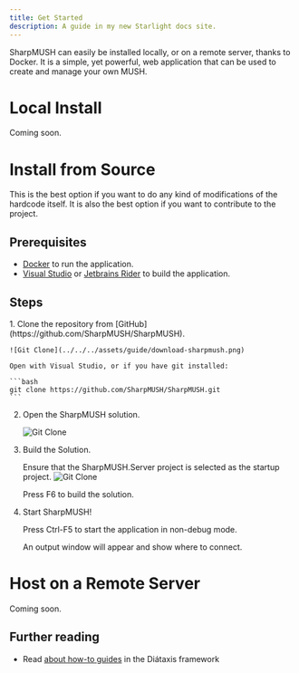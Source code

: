 ```yaml
---
title: Get Started
description: A guide in my new Starlight docs site.
---
```



SharpMUSH can easily be installed locally, or on a remote server, thanks to Docker.
It is a simple, yet powerful, web application that can be used to create and manage your own MUSH.

# Local Install
Coming soon.

# Install from Source
This is the best option if you want to do any kind of modifications of the hardcode itself.
It is also the best option if you want to contribute to the project.

## Prerequisites
- [Docker](https://www.docker.com/products/docker-desktop/) to run the application.
- [Visual Studio](https://visualstudio.microsoft.com/vs/) or [Jetbrains Rider](https://www.jetbrains.com/rider/) to build the application.

## Steps
<Steps>
1. Clone the repository from [GitHub](https://github.com/SharpMUSH/SharpMUSH).

    ![Git Clone](../../../assets/guide/download-sharpmush.png)

    Open with Visual Studio, or if you have git installed:

    ```bash
    git clone https://github.com/SharpMUSH/SharpMUSH.git
    ```

2. Open the SharpMUSH solution.

    ![Git Clone](../../../assets/guide/choose-solution.png)

3. Build the Solution.

    Ensure that the SharpMUSH.Server project is selected as the startup project.
    ![Git Clone](../../../assets/guide/select-server.png)

    Press F6 to build the solution.

4. Start SharpMUSH!

    Press Ctrl-F5 to start the application in non-debug mode.
    
    An output window will appear and show where to connect.

</Steps>

# Host on a Remote Server
Coming soon.

## Further reading

- Read [about how-to guides](https://diataxis.fr/how-to-guides/) in the Diátaxis framework
